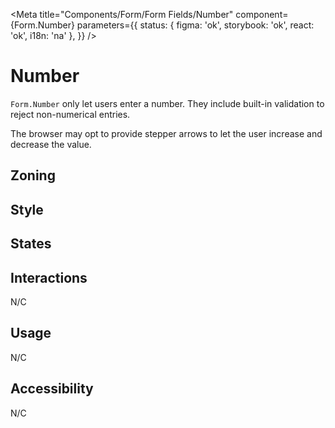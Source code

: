 

<Meta
	title="Components/Form/Form Fields/Number"
	component={Form.Number}
	parameters={{
		status: { figma: 'ok', storybook: 'ok', react: 'ok', i18n: 'na' },
	}}
/>

# Number

`Form.Number` only let users enter a number. They include built-in validation to reject non-numerical entries.

The browser may opt to provide stepper arrows to let the user increase and decrease the value.

## Zoning

<FigmaImage
	src="https://www.figma.com/file/qc8oUSyVJM67gSsbTShftt/%F0%9F%93%90-Zoning?node-id=548%3A53"
	alt="zoning image for number inputs"
/>

## Style

## States

<Canvas>
	<Story story={Stories.Number} />
</Canvas>

## Interactions

N/C

## Usage

N/C

## Accessibility

N/C
